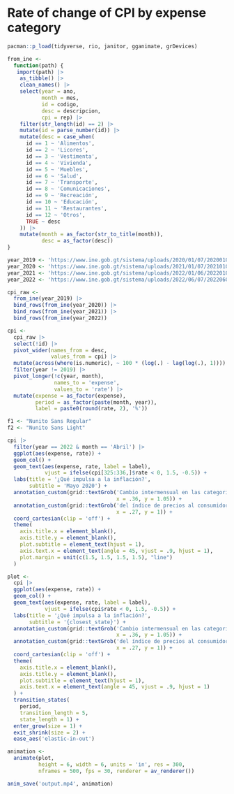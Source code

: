# Rate of change of CPI by expense category

```r
pacman::p_load(tidyverse, rio, janitor, gganimate, grDevices)
```

```r
from_ine <- 
  function(path) {
   import(path) |> 
    as_tibble() |> 
    clean_names() |> 
    select(year = ano,
           month = mes, 
           id = codigo,
           desc = descripcion,
           cpi = rep) |> 
    filter(str_length(id) == 2) |> 
    mutate(id = parse_number(id)) |> 
    mutate(desc = case_when(
      id == 1 ~ 'Alimentos',
      id == 2 ~ 'Licores',
      id == 3 ~ 'Vestimenta',
      id == 4 ~ 'Vivienda',
      id == 5 ~ 'Muebles',
      id == 6 ~ 'Salud',
      id == 7 ~ 'Transporte',
      id == 8 ~ 'Comunicaciones',
      id == 9 ~ 'Recreación',
      id == 10 ~ 'Educación',
      id == 11 ~ 'Restaurantes',
      id == 12 ~ 'Otros',
      TRUE ~ desc
    )) |> 
    mutate(month = as_factor(str_to_title(month)), 
           desc = as_factor(desc)) 
}
```

```r
year_2019 <- 'https://www.ine.gob.gt/sistema/uploads/2020/01/07/20200107183958VEdqlo5oBmhO5cvKTQhYRYj2D05gxCla.xls'
year_2020 <- 'https://www.ine.gob.gt/sistema/uploads/2021/01/07/20210107181008hU1E5mBYrw7qBqdWxofaZsj4rULMDiJe.xls'
year_2021 <- 'https://www.ine.gob.gt/sistema/uploads/2022/01/06/20220106212952xoNyfwpIfoBW1kdUPmnw7MVW98ZCTepI.xls'
year_2022 <- 'https://www.ine.gob.gt/sistema/uploads/2022/06/07/20220607184539YNiFivgBo98JEbaVMRUhaFG9wPw9ePe9.xls'
```

```r
cpi_raw <- 
  from_ine(year_2019) |> 
  bind_rows(from_ine(year_2020)) |> 
  bind_rows(from_ine(year_2021)) |> 
  bind_rows(from_ine(year_2022))
```

```r
cpi <- 
  cpi_raw |> 
  select(!id) |> 
  pivot_wider(names_from = desc, 
              values_from = cpi) |> 
  mutate(across(where(is.numeric), ~ 100 * (log(.) - lag(log(.), 1)))) |> 
  filter(year != 2019) |>
  pivot_longer(!c(year, month), 
               names_to = 'expense', 
               values_to = 'rate') |> 
  mutate(expense = as_factor(expense),
         period = as_factor(paste(month, year)),
         label = paste0(round(rate, 2), '%'))
```

```r
f1 <- "Nunito Sans Regular"
f2 <- "Nunito Sans Light"
```

```r
cpi |> 
  filter(year == 2022 & month == 'Abril') |> 
  ggplot(aes(expense, rate)) +
  geom_col() +
  geom_text(aes(expense, rate, label = label), 
            vjust = ifelse(cpi[325:336,]$rate < 0, 1.5, -0.5)) +
  labs(title = '¿Qué impulsa a la inflación?',
       subtitle = 'Mayo 2020') +
  annotation_custom(grid::textGrob('Cambio intermensual en las categorías de gasto', 
                                   x = .36, y = 1.05)) +
  annotation_custom(grid::textGrob('del índice de precios al consumidor', 
                                   x = .27, y = 1)) +
  coord_cartesian(clip = 'off') +
  theme(
    axis.title.x = element_blank(),
    axis.title.y = element_blank(),
    plot.subtitle = element_text(hjust = 1),
    axis.text.x = element_text(angle = 45, vjust = .9, hjust = 1),
    plot.margin = unit(c(1.5, 1.5, 1.5, 1.5), "line")
  )
```

```r
plot <- 
  cpi |> 
  ggplot(aes(expense, rate)) +
  geom_col() +
  geom_text(aes(expense, rate, label = label), 
            vjust = ifelse(cpi$rate < 0, 1.5, -0.5)) +
  labs(title = '¿Qué impulsa a la inflación?', 
       subtitle = '{closest_state}') +
  annotation_custom(grid::textGrob('Cambio intermensual en las categorías de gasto', 
                                   x = .36, y = 1.05)) +
  annotation_custom(grid::textGrob('del índice de precios al consumidor', 
                                   x = .27, y = 1)) +
  coord_cartesian(clip = 'off') +
  theme(
    axis.title.x = element_blank(),
    axis.title.y = element_blank(),
    plot.subtitle = element_text(hjust = 1),
    axis.text.x = element_text(angle = 45, vjust = .9, hjust = 1)
  ) +
  transition_states(
    period,
    transition_length = 5,
    state_length = 1) +
  enter_grow(size = 1) + 
  exit_shrink(size = 2) +
  ease_aes('elastic-in-out')

animation <- 
  animate(plot, 
          height = 6, width = 6, units = 'in', res = 300,
          nframes = 500, fps = 30, renderer = av_renderer())
```

```r
anim_save('output.mp4', animation)
```
